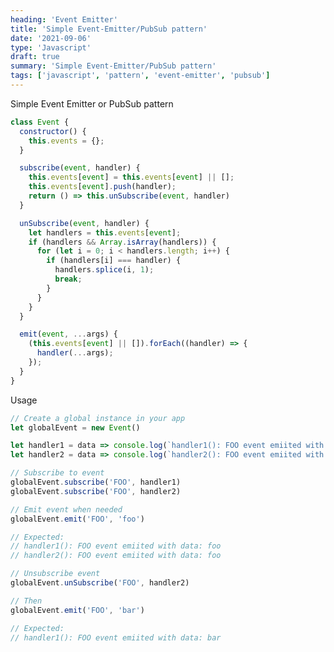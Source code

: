 ```yaml
---
heading: 'Event Emitter'
title: 'Simple Event-Emitter/PubSub pattern'
date: '2021-09-06'
type: 'Javascript'
draft: true
summary: 'Simple Event-Emitter/PubSub pattern'
tags: ['javascript', 'pattern', 'event-emitter', 'pubsub']
---
```



Simple Event Emitter or PubSub pattern <Twemoji emoji="owl" />

```javascript
class Event {
  constructor() {
    this.events = {};
  }

  subscribe(event, handler) {
    this.events[event] = this.events[event] || [];
    this.events[event].push(handler);
    return () => this.unSubscribe(event, handler)
  }

  unSubscribe(event, handler) {
    let handlers = this.events[event];
    if (handlers && Array.isArray(handlers)) {
      for (let i = 0; i < handlers.length; i++) {
        if (handlers[i] === handler) {
          handlers.splice(i, 1);
          break;
        }
      }
    }
  }

  emit(event, ...args) {
    (this.events[event] || []).forEach((handler) => {
      handler(...args);
    });
  }
}
```

Usage

```javascript
// Create a global instance in your app
let globalEvent = new Event()

let handler1 = data => console.log(`handler1(): FOO event emiited with data: ${data}`)
let handler2 = data => console.log(`handler2(): FOO event emiited with data: ${data}`)

// Subscribe to event
globalEvent.subscribe('FOO', handler1)
globalEvent.subscribe('FOO', handler2)

// Emit event when needed
globalEvent.emit('FOO', 'foo')

// Expected:
// handler1(): FOO event emiited with data: foo
// handler2(): FOO event emiited with data: foo

// Unsubscribe event
globalEvent.unSubscribe('FOO', handler2)

// Then
globalEvent.emit('FOO', 'bar')

// Expected:
// handler1(): FOO event emiited with data: bar
```
